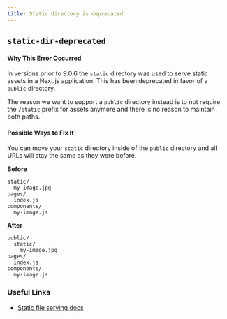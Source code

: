 ```yaml
---
title: Static directory is deprecated
---
```


## `static-dir-deprecated`

#### Why This Error Occurred

In versions prior to 9.0.6 the `static` directory was used to serve static assets in a Next.js application. This has been deprecated in favor of a `public` directory.

The reason we want to support a `public` directory instead is to not require the `/static` prefix for assets anymore and there is no reason to maintain both paths.

#### Possible Ways to Fix It

You can move your `static` directory inside of the `public` directory and all URLs will stay the same as they were before.

**Before**

```
static/
  my-image.jpg
pages/
  index.js
components/
  my-image.js
```

**After**

```
public/
  static/
    my-image.jpg
pages/
  index.js
components/
  my-image.js
```

### Useful Links

- [Static file serving docs](/docs/basic-features/static-file-serving)
